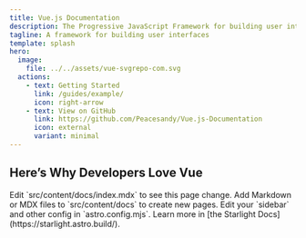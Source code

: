 ```yaml
---
title: Vue.js Documentation
description: The Progressive JavaScript Framework for building user interfaces
tagline: A framework for building user interfaces
template: splash
hero:
  image:
    file: ../../assets/vue-svgrepo-com.svg
  actions:
    - text: Getting Started
      link: /guides/example/
      icon: right-arrow
    - text: View on GitHub
      link: https://github.com/Peacesandy/Vue.js-Documentation
      icon: external
      variant: minimal
---
```



## Here’s Why Developers Love Vue

<CardGrid stagger>
	<Card title='Approchable' icon='pencil'>
		Edit `src/content/docs/index.mdx` to see this page change.
	</Card>
	<Card title='Performant' icon='add-document'>
		Add Markdown or MDX files to `src/content/docs` to create new pages.
	</Card>
	<Card title='Versatile' icon='setting'>
		Edit your `sidebar` and other config in `astro.config.mjs`.
	</Card>
	<Card title='Seamless' icon='open-book'>
		Learn more in [the Starlight Docs](https://starlight.astro.build/).
	</Card>
</CardGrid>
